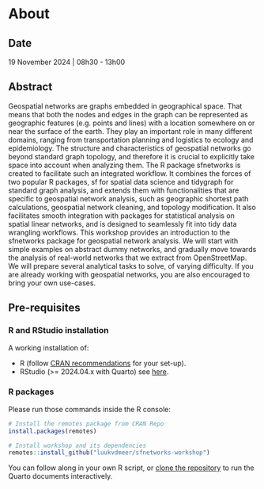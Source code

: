 # About {.unnumbered}

## Date {.unnumbered}

19 November 2024 | 08h30 - 13h00

## Abstract {.unnumbered}

Geospatial networks are graphs embedded in geographical space. That means that both the nodes and edges in the graph can be represented as geographic features (e.g. points and lines) with a location somewhere on or near the surface of the earth. They play an important role in many different domains, ranging from transportation planning and logistics to ecology and epidemiology. The structure and characteristics of geospatial networks go beyond standard graph topology, and therefore it is crucial to explicitly take space into account when analyzing them. The R package sfnetworks is created to facilitate such an integrated workflow. It combines the forces of two popular R packages, sf for spatial data science and tidygraph for standard graph analysis, and extends them with functionalities that are specific to geospatial network analysis, such as geographic shortest path calculations, geospatial network cleaning, and topology modification. It also facilitates smooth integration with packages for statistical analysis on spatial linear networks, and is designed to seamlessly fit into tidy data wrangling workflows. This workshop provides an introduction to the sfnetworks package for geospatial network analysis. We will start with simple examples on abstract dummy networks, and gradually move towards the analysis of real-world networks that we extract from OpenStreetMap. We will prepare several analytical tasks to solve, of varying difficulty. If you are already working with geospatial networks, you are also encouraged to bring your own use-cases.

## Pre-requisites

### R and RStudio installation

A working installation of:

- R (follow [CRAN recommendations](https://cran.r-project.org/) for your set-up).
- RStudio (>= 2024.04.x with Quarto) see [here](https://posit.co/download/rstudio-desktop/).

### R packages

Please run those commands inside the R console:

```r
# Install the remotes package from CRAN Repo
install.packages(remotes)

# Install workshop and its dependencies
remotes::install_github("luukvdmeer/sfnetworks-workshop")
```

You can follow along in your own R script, or [clone the repository](https://github.com/luukvdmeer/sfnetworks-workshop) to run the Quarto documents interactively.

